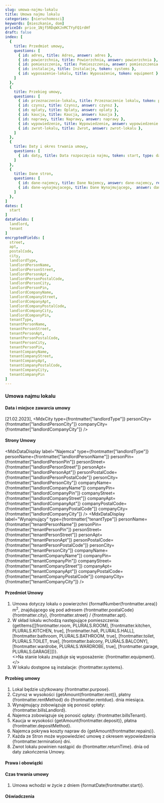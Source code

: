 ```yaml
---
slug: umowa-najmu-lokalu
title: Umowa najmu lokalu
categories: [nieruchomosci]
keywords: [mieszkanie, dom]
priceId: price_1Njf5RDqWXJnMCTYyFQ1rdHf
draft: false
index: [
  {
    title: Przedmiot umowy, 
    questions: [
      { id: adres, title: Adres, answer: adres }, 
      { id: powierzchnia, title: Powierzchnia, answer: powierzchnia }, 
      { id: pomieszczenia, title: Pomieszczenia, answer: pomieszczenia }, 
      { id: instalacje, title: Instalacje, token: systems }, 
      { id: wyposazenie-lokalu, title: Wyposażenie, token: equipment }
    ]
  },
  {
    title: Przebieg umowy, 
    questions: [
      { id: przeznaczenie-lokalu, title: Przeznaczenie lokalu, token: purpose },
      { id: czynsz, title: Czynsz, answer: czynsz }, 
      { id: oplaty, title: Oplaty, answer: oplaty }, 
      { id: kaucja, title: Kaucja, answer: kaucja },
      { id: naprawy, title: Naprawy, answer: naprawy }, 
      { id: wypowiedzenie, title: Wypowiedzenie, answer: wypowiedzenie }, 
      { id: zwrot-lokalu, title: Zwrot, answer: zwrot-lokalu },      
    ]
  },  
  {
    title: Daty i okres trwania umowy,
    questions: [
      { id: daty, title: Data rozpoczęcia najmu, token: start, type: date },
    ]
  },
  {
    title: Dane stron,
    questions: [
      { id: dane-najemcy, title: Dane Najemcy, answer: dane-najemcy, required: true },
      { id: dane-wynajmujacego, title: Dane Wynajmującego,  answer: dane-wynajmujacego, required: true },      
    ]
  },
]
dates: [
  start
]
dataFields: [
  landlord,
  tenant
]
encryptedFields: [
  street,
  apt,
  postalCode,
  city,
  landlordType,
  landlordPersonName,
  landlordPersonStreet,
  landlordPersonApt,
  landlordPersonPostalCode,
  landlordPersonCity,
  landlordPersonPin,
  landlordCompanyName,
  landlordCompanyStreet,
  landlordCompanyApt,
  landlordCompanyPostalCode,
  landlordCompanyCity,
  landlordCompanyPin,
  tenantType,
  tenantPersonName,
  tenantPersonStreet,
  tenantPersonApt,
  tenantPersonPostalCode,
  tenantPersonCity,
  tenantPersonPin,
  tenantCompanyName,
  tenantCompanyStreet,
  tenantCompanyApt,
  tenantCompanyPostalCode,
  tenantCompanyCity,
  tenantCompanyPin
]
---
```


### Umowa najmu lokalu

#### Data i miejsce zawarcia umowy
[21.02.2023], <MdxCity type={frontmatter["landlordType"]} personCity={frontmatter["landlordPersonCity"]} companyCity={frontmatter["landlordCompanyCity"]} />

#### Strony Umowy
<MdxDataDisplay
  label="Najemca"
  type={frontmatter["landlordType"]}
  personName={frontmatter["landlordPersonName"]}
  personPin={frontmatter["landlordPersonPin"]}
  personStreet={frontmatter["landlordPersonStreet"]}
  personApt={frontmatter["landlordPersonApt"]}
  personPostalCode={frontmatter["landlordPersonPostalCode"]}
  personCity={frontmatter["landlordPersonCity"]}
  companyName={frontmatter["landlordCompanyName"]}
  companyPin={frontmatter["landlordCompanyPin"]}
  companyStreet={frontmatter["landlordCompanyStreet"]}
  companyApt={frontmatter["landlordCompanyApt"]}
  companyPostalCode={frontmatter["landlordCompanyPostalCode"]}
  companyCity={frontmatter["landlordCompanyCity"]}
/>
<MdxDataDisplay
  label="Wynajmujący"
  type={frontmatter["tenantType"]}
  personName={frontmatter["tenantPersonName"]}
  personPin={frontmatter["tenantPersonPin"]}
  personStreet={frontmatter["tenantPersonStreet"]}
  personApt={frontmatter["tenantPersonApt"]}
  personPostalCode={frontmatter["tenantPersonPostalCode"]}
  personCity={frontmatter["tenantPersonCity"]}
  companyName={frontmatter["tenantCompanyName"]}
  companyPin={frontmatter["tenantCompanyPin"]}
  companyStreet={frontmatter["tenantCompanyStreet"]}
  companyApt={frontmatter["tenantCompanyApt"]}
  companyPostalCode={frontmatter["tenantCompanyPostalCode"]}
  companyCity={frontmatter["tenantCompanyCity"]}
/>

#### Przedmiot Umowy

  1. Umowa dotyczy lokalu o powierzchni {formatNumber(frontmatter.area)} m<sup>2</sup>, znajdującego się pod adresem {frontmatter.postalCode} {frontmatter.city}, {frontmatter.street} / {frontmatter.apt}.
  1. W skład lokalu wchodzą następujące pomieszczenia: {getItems([[frontmatter.room, PLURALS.ROOM], [frontmatter.kitchen, PLURALS.KITCHEN, true], [frontmatter.hall, PLURALS.HALL], [frontmatter.bathroom, PLURALS.BATHROOM, true], [frontmatter.toilet, PLURALS.TOILET, true], [frontmatter.balcony, PLURALS.BALCONY], [frontmatter.wardrobe, PLURALS.WARDROBE, true], [frontmatter.garage, PLURALS.GARAGE]])}.  
      <MdxConditionalBullet value={frontmatter.equipment}>
        <>Na stanie lokalu znajduje się wyposażenie: {frontmatter.equipment}.</>
      </MdxConditionalBullet>
  1. W lokalu dostępne są instalacje: {frontmatter.systems}.

#### Przebieg umowy
   
  1. Lokal będzie użytkowany {frontmatter.purpose}.
  1. Czynsz w wysokości {getAmount(frontmatter.rent)}, płatny {frontmatter.rentMethod} do {frontmatter.rentdue}. dnia miesiąca.      
  1. Wynajmujący zobowiązuje się ponosić opłaty: {frontmatter.billsLandlord}.
  1. Najemca zobowiązuje się ponosić opłaty: {frontmatter.billsTenant}.
  1. Kaucja w wysokości {getAmount(frontmatter.deposit)}, płatna {frontmatter.depositMethod}.
  1. Najemca pokrywa koszty napraw do {getAmount(frontmatter.repairs)}.      
  1. Każda ze Stron może wypowiedzieć umowę z okresem wypowiedzenia {frontmatter.termination} dni.
  1. Zwrot lokalu powinien nastąpić do {frontmatter.returnTime}. dnia od daty zakończenia Umowy.

#### Prawa i obowiązki

#### Czas trwania umowy

  1. Umowa wchodzi w życie z dniem {formatDate(frontmatter.start)}.

#### Oświadczenia
